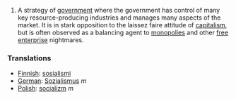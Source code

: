 #A strategy of [[government]] where the government has control of many key resource-producing industries and manages many aspects of the market.  It is in stark opposition to the laissez faire attitude of [[capitalism]], but is often observed as a balancing agent to [[monopoly|monopolies]] and other [[free enterprise]] nightmares.

===Translations===
*[[Finnish]]: [[sosialismi]]
*[[German]]: [[Sozialismus]] ''m''
*[[Polish]]: [[socjalizm]] ''m''